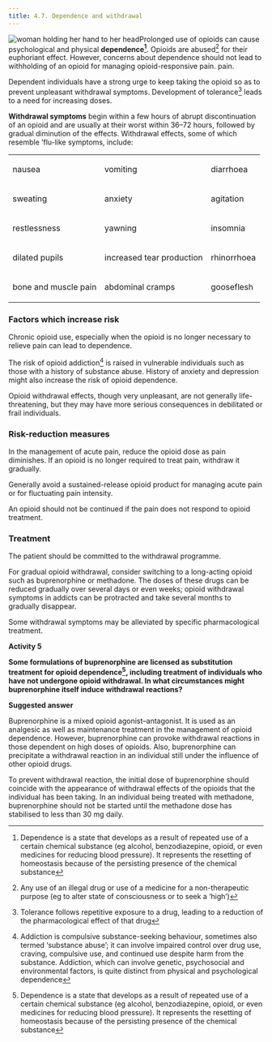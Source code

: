 ```yaml
---
title: 4.7. Dependence and withdrawal
---
```



![woman holding her hand to her head](../../assets/con146658.jpg)Prolonged use of opioids can cause psychological and physical **dependence[^1]**. Opioids are abused[^2] for their euphoriant effect. However, concerns about dependence should not lead to withholding of an opioid for managing opioid-responsive pain. pain.

Dependent individuals have a strong urge to keep taking the opioid so as to prevent unpleasant withdrawal symptoms. Development of tolerance[^3] leads to a need for increasing doses.

**Withdrawal symptoms** begin within a few hours of abrupt discontinuation of an opioid and are usually at their worst within 36–72 hours, followed by gradual diminution of the effects. Withdrawal effects, some of which resemble ’flu-like symptoms, include:



<table>
 <tr>
  <td>
   <p>
    nausea
   </p>
  </td>
  <td>
   <p>
    vomiting
   </p>
  </td>
  <td>
   <p>
    diarrhoea
   </p>
  </td>
 </tr>
 <tr>
  <td>
   <p>
    sweating
   </p>
  </td>
  <td>
   <p>
    anxiety
   </p>
  </td>
  <td>
   <p>
    agitation
   </p>
  </td>
 </tr>
 <tr>
  <td>
   <p>
    restlessness
   </p>
  </td>
  <td>
   <p>
    yawning
   </p>
  </td>
  <td>
   <p>
    insomnia
   </p>
  </td>
 </tr>
 <tr>
  <td>
   <p>
    dilated pupils
   </p>
  </td>
  <td>
   <p>
    increased tear production
   </p>
  </td>
  <td>
   <p>
    rhinorrhoea
   </p>
  </td>
 </tr>
 <tr>
  <td>
   <p>
    bone and muscle pain
   </p>
  </td>
  <td>
   <p>
    abdominal cramps
   </p>
  </td>
  <td>
   <p>
    gooseflesh
   </p>
  </td>
 </tr>
</table>


### Factors which increase risk

Chronic opioid use, especially when the opioid is no longer necessary to relieve pain can lead to dependence.

The risk of opioid addiction[^4] is raised in vulnerable individuals such as those with a history of substance abuse. History of anxiety and depression might also increase the risk of opioid dependence.

Opioid withdrawal effects, though very unpleasant, are not generally life-threatening, but they may have more serious consequences in debilitated or frail individuals.

### Risk-reduction measures

In the management of acute pain, reduce the opioid dose as pain diminishes. If an opioid is no longer required to treat pain, withdraw it gradually.

Generally avoid a sustained-release opioid product for managing acute pain or for fluctuating pain intensity.

An opioid should not be continued if the pain does not respond to opioid treatment.

### Treatment

The patient should be committed to the withdrawal programme.

For gradual opioid withdrawal, consider switching to a long-acting opioid such as buprenorphine or methadone. The doses of these drugs can be reduced gradually over several days or even weeks; opioid withdrawal symptoms in addicts can be protracted and take several months to gradually disappear.

Some withdrawal symptoms may be alleviated by specific pharmacological treatment.

**Activity 5**

**Some formulations of buprenorphine are licensed as substitution treatment for opioid dependence[^5], including treatment of individuals who have not undergone opioid withdrawal. In what circumstances might buprenorphine itself induce withdrawal reactions?**

<Expander title="Reveal suggested answer...">
 <p>
  <strong>
   Suggested answer
  </strong>
 </p>
 <p>
  Buprenorphine is a mixed opioid agonist–antagonist. It is used as an analgesic as well as maintenance treatment in the management of opioid dependence. However, buprenorphine can provoke withdrawal reactions in those dependent on high doses of opioids. Also, buprenorphine can precipitate a withdrawal reaction in an individual still under the influence of other opioid drugs.
 </p>
 <p>
  To prevent withdrawal reaction, the initial dose of buprenorphine should coincide with the appearance of withdrawal effects of the opioids that the individual has been taking. In an individual being treated with methadone, buprenorphine should not be started until the methadone dose has stabilised to less than 30 mg daily.
 </p>
</Expander>







[^1]: Dependence is a state that develops as a result of repeated use of a certain chemical substance (eg alcohol, benzodiazepine, opioid, or even medicines for reducing blood pressure). It represents the resetting of homeostasis because of the persisting presence of the chemical substance


[^2]: Any use of an illegal drug or use of a medicine for a non-therapeutic purpose (eg to alter state of consciousness or to seek a ‘high’)


[^3]: Tolerance follows repetitive exposure to a drug, leading to a reduction of the pharmacological effect of that drug


[^4]: Addiction is compulsive substance-seeking behaviour, sometimes also termed ‘substance abuse’; it can involve impaired control over drug use, craving, compulsive use, and continued use despite harm from the substance. Addiction, which can involve genetic, psychosocial and environmental factors, is quite distinct from physical and psychological dependence


[^5]: Dependence is a state that develops as a result of repeated use of a certain chemical substance (eg alcohol, benzodiazepine, opioid, or even medicines for reducing blood pressure). It represents the resetting of homeostasis because of the persisting presence of the chemical substance
